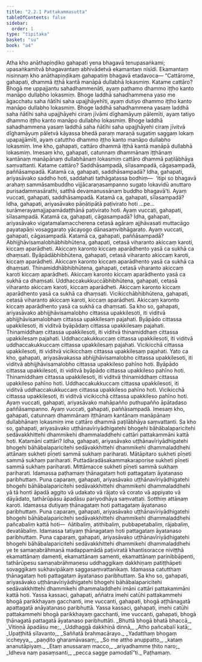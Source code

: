 ```yaml
---
title: "2.2.1 Pattakammasutta"
tableOfContents: false
sidebar:
  order: 1
type: "tipitaka"
basket: "su"
book: "a4"
---
```



<DynamicBreadcrumb />

<Division number="61" book="a4">

<Paragraph number="439" book="a4">
Atha kho anāthapiṇḍiko gahapati yena bhagavā tenupasaṅkami; upasaṅkamitvā bhagavantaṃ abhivādetvā ekamantaṃ nisīdi. Ekamantaṃ nisinnaṃ kho anāthapiṇḍikaṃ gahapatiṃ bhagavā etadavoca—
</Paragraph>

<Paragraph number="440" book="a4">
“Cattārome, gahapati, dhammā iṭṭhā kantā manāpā dullabhā lokasmiṃ. Katame cattāro? Bhogā me uppajjantu sahadhammenāti, ayaṃ paṭhamo dhammo iṭṭho kanto manāpo dullabho lokasmiṃ.
</Paragraph>

<Paragraph number="441" book="a4">
Bhoge laddhā sahadhammena yaso me āgacchatu saha ñātīhi saha upajjhāyehīti, ayaṃ dutiyo dhammo iṭṭho kanto manāpo dullabho lokasmiṃ.
</Paragraph>

<Paragraph number="442" book="a4">
Bhoge laddhā sahadhammena yasaṃ laddhā saha ñātīhi saha upajjhāyehi ciraṃ jīvāmi dīghamāyuṃ pālemīti, ayaṃ tatiyo dhammo iṭṭho kanto manāpo dullabho lokasmiṃ.
</Paragraph>

<Paragraph number="443" book="a4">
Bhoge laddhā sahadhammena yasaṃ laddhā saha ñātīhi saha upajjhāyehi ciraṃ jīvitvā dīghamāyuṃ pāletvā kāyassa bhedā paraṃ maraṇā sugatiṃ saggaṃ lokaṃ upapajjāmīti, ayaṃ catuttho dhammo iṭṭho kanto manāpo dullabho lokasmiṃ. Ime kho, gahapati, cattāro dhammā iṭṭhā kantā manāpā dullabhā lokasmiṃ.
</Paragraph>

<Paragraph number="444" book="a4">
Imesaṃ kho, gahapati, catunnaṃ dhammānaṃ iṭṭhānaṃ kantānaṃ manāpānaṃ dullabhānaṃ lokasmiṃ cattāro dhammā paṭilābhāya saṃvattanti. Katame cattāro? Saddhāsampadā, sīlasampadā, cāgasampadā, paññāsampadā.
</Paragraph>

<Paragraph number="445" book="a4">
Katamā ca, gahapati, saddhāsampadā? Idha, gahapati, ariyasāvako saddho hoti, saddahati tathāgatassa bodhiṃ—  ‘itipi so bhagavā arahaṃ sammāsambuddho vijjācaraṇasampanno sugato lokavidū anuttaro purisadammasārathi, satthā devamanussānaṃ buddho bhagavā’ti. Ayaṃ vuccati, gahapati, saddhāsampadā.
</Paragraph>

<Paragraph number="446" book="a4">
Katamā ca, gahapati, sīlasampadā? Idha, gahapati, ariyasāvako pāṇātipātā paṭivirato hoti …pe…  surāmerayamajjapamādaṭṭhānā paṭivirato hoti. Ayaṃ vuccati, gahapati, sīlasampadā.
</Paragraph>

<Paragraph number="447" book="a4">
Katamā ca, gahapati, cāgasampadā? Idha, gahapati, ariyasāvako vigatamalamaccherena cetasā agāraṃ ajjhāvasati muttacāgo payatapāṇi vosaggarato yācayogo dānasaṃvibhāgarato. Ayaṃ vuccati, gahapati, cāgasampadā.
</Paragraph>

<Paragraph number="448" book="a4">
Katamā ca, gahapati, paññāsampadā? Abhijjhāvisamalobhābhibhūtena, gahapati, cetasā viharanto akiccaṃ karoti, kiccaṃ aparādheti. Akiccaṃ karonto kiccaṃ aparādhento yasā ca sukhā ca dhaṃsati. Byāpādābhibhūtena, gahapati, cetasā viharanto akiccaṃ karoti, kiccaṃ aparādheti. Akiccaṃ karonto kiccaṃ aparādhento yasā ca sukhā ca dhaṃsati. Thinamiddhābhibhūtena, gahapati, cetasā viharanto akiccaṃ karoti kiccaṃ aparādheti. Akiccaṃ karonto kiccaṃ aparādhento yasā ca sukhā ca dhaṃsati. Uddhaccakukkuccābhibhūtena, gahapati, cetasā viharanto akiccaṃ karoti, kiccaṃ aparādheti. Akiccaṃ karonto kiccaṃ aparādhento yasā ca sukhā ca dhaṃsati. Vicikicchābhibhūtena, gahapati, cetasā viharanto akiccaṃ karoti, kiccaṃ aparādheti. Akiccaṃ karonto kiccaṃ aparādhento yasā ca sukhā ca dhaṃsati.
</Paragraph>

<Paragraph number="449" book="a4">
Sa kho so, gahapati, ariyasāvako abhijjhāvisamalobho cittassa upakkilesoti, iti viditvā abhijjhāvisamalobhaṃ cittassa upakkilesaṃ pajahati. Byāpādo cittassa upakkilesoti, iti viditvā byāpādaṃ cittassa upakkilesaṃ pajahati. Thinamiddhaṃ cittassa upakkilesoti, iti viditvā thinamiddhaṃ cittassa upakkilesaṃ pajahati. Uddhaccakukkuccaṃ cittassa upakkilesoti, iti viditvā uddhaccakukkuccaṃ cittassa upakkilesaṃ pajahati. Vicikicchā cittassa upakkilesoti, iti viditvā vicikicchaṃ cittassa upakkilesaṃ pajahati.
</Paragraph>

<Paragraph number="450" book="a4">
Yato ca kho, gahapati, ariyasāvakassa abhijjhāvisamalobho cittassa upakkilesoti, iti viditvā abhijjhāvisamalobho cittassa upakkileso pahīno hoti. Byāpādo cittassa upakkilesoti, iti viditvā byāpādo cittassa upakkileso pahīno hoti. Thinamiddhaṃ cittassa upakkilesoti, iti viditvā thinamiddhaṃ cittassa upakkileso pahīno hoti. Uddhaccakukkuccaṃ cittassa upakkilesoti, iti viditvā uddhaccakukkuccaṃ cittassa upakkileso pahīno hoti. Vicikicchā cittassa upakkilesoti, iti viditvā vicikicchā cittassa upakkileso pahīno hoti. Ayaṃ vuccati, gahapati, ariyasāvako mahāpañño puthupañño āpātadaso paññāsampanno. Ayaṃ vuccati, gahapati, paññāsampadā. Imesaṃ kho, gahapati, catunnaṃ dhammānaṃ iṭṭhānaṃ kantānaṃ manāpānaṃ dullabhānaṃ lokasmiṃ ime cattāro dhammā paṭilābhāya saṃvattanti.
</Paragraph>

<Paragraph number="451" book="a4">
Sa kho so, gahapati, ariyasāvako uṭṭhānavīriyādhigatehi bhogehi bāhābalaparicitehi sedāvakkhittehi dhammikehi dhammaladdhehi cattāri pattakammāni kattā hoti. Katamāni cattāri? Idha, gahapati, ariyasāvako uṭṭhānavīriyādhigatehi bhogehi bāhābalaparicitehi sedāvakkhittehi dhammikehi dhammaladdhehi attānaṃ sukheti pīṇeti sammā sukhaṃ pariharati. Mātāpitaro sukheti pīṇeti sammā sukhaṃ pariharati. Puttadāradāsakammakaraporise sukheti pīṇeti sammā sukhaṃ pariharati. Mittāmacce sukheti pīṇeti sammā sukhaṃ pariharati. Idamassa paṭhamaṃ ṭhānagataṃ hoti pattagataṃ āyatanaso paribhuttaṃ.
</Paragraph>

<Paragraph number="452" book="a4">
Puna caparaṃ, gahapati, ariyasāvako uṭṭhānavīriyādhigatehi bhogehi bāhābalaparicitehi sedāvakkhittehi dhammikehi dhammaladdhehi yā tā honti āpadā aggito vā udakato vā rājato vā corato vā appiyato vā dāyādato, tathārūpāsu āpadāsu pariyodhāya saṃvattati. Sotthiṃ attānaṃ karoti. Idamassa dutiyaṃ ṭhānagataṃ hoti pattagataṃ āyatanaso paribhuttaṃ.
</Paragraph>

<Paragraph number="453" book="a4">
Puna caparaṃ, gahapati, ariyasāvako uṭṭhānavīriyādhigatehi bhogehi bāhābalaparicitehi sedāvakkhittehi dhammikehi dhammaladdhehi pañcabaliṃ kattā hoti—  ñātibaliṃ, atithibaliṃ, pubbapetabaliṃ, rājabaliṃ, devatābaliṃ. Idamassa tatiyaṃ ṭhānagataṃ hoti pattagataṃ āyatanaso paribhuttaṃ.
</Paragraph>

<Paragraph number="454" book="a4">
Puna caparaṃ, gahapati, ariyasāvako uṭṭhānavīriyādhigatehi bhogehi bāhābalaparicitehi sedāvakkhittehi dhammikehi dhammaladdhehi ye te samaṇabrāhmaṇā madappamādā paṭiviratā khantisoracce niviṭṭhā ekamattānaṃ damenti, ekamattānaṃ samenti, ekamattānaṃ parinibbāpenti, tathārūpesu samaṇabrāhmaṇesu uddhaggikaṃ dakkhiṇaṃ patiṭṭhāpeti sovaggikaṃ sukhavipākaṃ saggasaṃvattanikaṃ. Idamassa catutthaṃ ṭhānagataṃ hoti pattagataṃ āyatanaso paribhuttaṃ.
</Paragraph>

<Paragraph number="455" book="a4">
Sa kho so, gahapati, ariyasāvako uṭṭhānavīriyādhigatehi bhogehi bāhābalaparicitehi sedāvakkhittehi dhammikehi dhammaladdhehi imāni cattāri pattakammāni kattā hoti. Yassa kassaci, gahapati, aññatra imehi catūhi pattakammehi bhogā parikkhayaṃ gacchanti, ime vuccanti, gahapati, bhogā aṭṭhānagatā apattagatā anāyatanaso paribhuttā. Yassa kassaci, gahapati, imehi catūhi pattakammehi bhogā parikkhayaṃ gacchanti, ime vuccanti, gahapati, bhogā ṭhānagatā pattagatā āyatanaso paribhuttāti.
</Paragraph>

<Paragraph number="456" type="verses" book="a4">
_Bhuttā bhogā bhatā bhaccā,_  
_Vitiṇṇā āpadāsu me;_  
_Uddhaggā dakkhiṇā dinnā,_  
_Atho pañcabalī katā;_  
_Upaṭṭhitā sīlavanto,_  
_Saññatā brahmacārayo._  

</Paragraph>

<Paragraph number="457" type="verses" book="a4">
_Yadatthaṃ bhogaṃ iccheyya,_  
_paṇḍito gharamāvasaṃ;_  
_So me attho anuppatto,_  
_kataṃ ananutāpiyaṃ._  

</Paragraph>

<Paragraph number="458" type="verses" book="a4">
_Etaṃ anussaraṃ macco,_  
_ariyadhamme ṭhito naro;_  
_Idheva naṃ pasaṃsanti,_  
_pecca sagge pamodatī”ti._  


</Paragraph>
</Division>

<Paragraph number="459" type="center" book="a4">
Paṭhamaṃ.
</Paragraph>